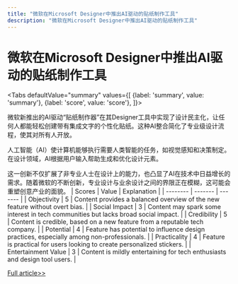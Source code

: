 ```yaml
---
title: "微软在Microsoft Designer中推出AI驱动的贴纸制作工具"
description: "微软在Microsoft Designer中推出AI驱动的贴纸制作工具"
---
```



# 微软在Microsoft Designer中推出AI驱动的贴纸制作工具


<Tabs
	defaultValue="summary"
	values={[
	{label: 'summary', value: 'summary'},
	{label: 'score', value: 'score'},
]}>
<TabItem value="summary">


微软新推出的AI驱动“贴纸制作器”在其Designer工具中实现了设计民主化，让任何人都能轻松创建带有集成文字的个性化贴纸。这种AI整合简化了专业级设计流程，使其对所有人开放。

人工智能（AI）使计算机能够执行需要人类智能的任务，如视觉感知和决策制定。在设计领域，AI根据用户输入帮助生成和优化设计元素。

这一创新不仅扩展了非专业人士在设计上的能力，也凸显了AI在技术中日益增长的需求。随着微软的不断创新，专业设计与业余设计之间的界限正在模糊，这可能会重塑创意产业的面貌。
</TabItem>
<TabItem value="score">
	| Scores     | Value   | Explanation |
	| -------- | ------- | ------- |
	| Objectivity  | 5    | Content provides a balanced overview of the new feature without overt bias.    |
	| Social Impact | 3     | Content may spark some interest in tech communities but lacks broad social impact.    |
	| Credibility    | 5    | Content is credible, based on a new feature from a reputable tech company.    |
	| Potential    | 4    | Feature has potential to influence design practices, especially among non-professionals.    |
	| Practicality    | 4    | Feature is practical for users looking to create personalized stickers.    |
	| Entertainment Value    | 3    | Content is mildly entertaining for tech enthusiasts and design tool users.    |
</TabItem>
</Tabs>

[Full article>>](https://readhub.cn/topic/8aA2YnKdi5x)
